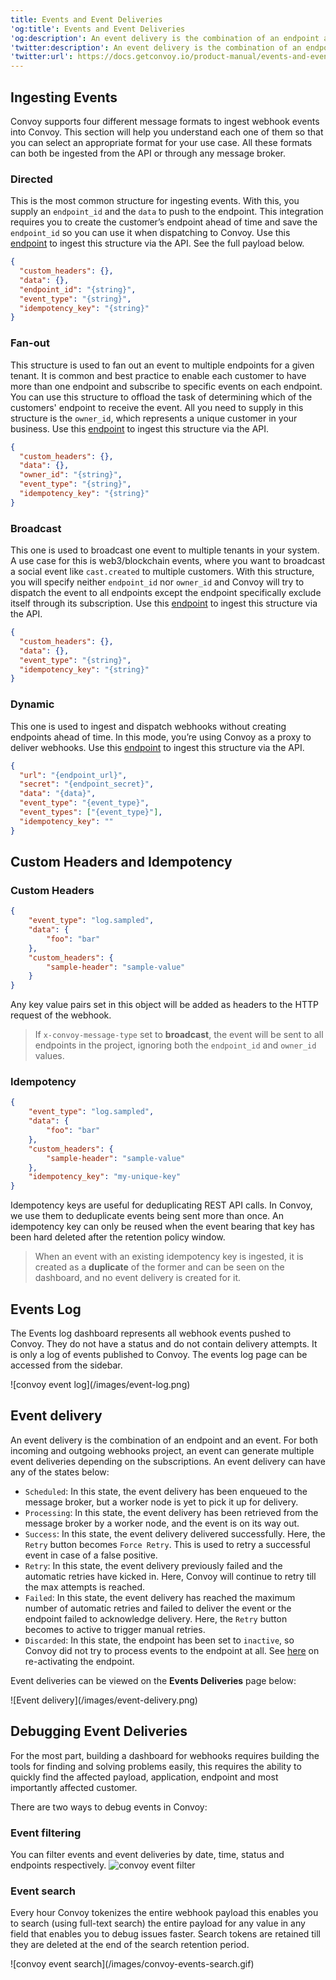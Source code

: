 ```yaml
---
title: Events and Event Deliveries
'og:title': Events and Event Deliveries
'og:description': An event delivery is the combination of an endpoint and an event. For both incoming and outgoing webhooks project, an event can generate multiple event deliveries depending on the subscriptions.
'twitter:description': An event delivery is the combination of an endpoint and an event. For both incoming and outgoing webhooks project, an event can generate multiple event deliveries depending on the subscriptions.
'twitter:url': https://docs.getconvoy.io/product-manual/events-and-event-deliveries
---
```

## Ingesting Events
Convoy supports four different message formats to ingest webhook events into Convoy.
This section will help you understand each one of them so that you can select an appropriate format for your use case.
All these formats can both be ingested from the API or through any message broker.

### Directed

This is the most common structure for ingesting events. With this, you supply an `endpoint_id` and the `data` to push to the endpoint.
This integration requires you to create the customer’s endpoint ahead of time and save the `endpoint_id` so you can use it when dispatching to Convoy.
Use this [endpoint](/api-reference/events/create-an-event) to ingest this structure via the API. See the full payload below.

```json Directed event example
{
  "custom_headers": {},
  "data": {},
  "endpoint_id": "{string}",
  "event_type": "{string}",
  "idempotency_key": "{string}"
}
```

### Fan-out

This structure is used to fan out an event to multiple endpoints for a given tenant.
It is common and best practice to enable each customer
to have more than one endpoint and subscribe to specific events on each endpoint.
You can use this structure to offload the task of determining which of the customers' endpoint to receive the event.
All you need to supply in this structure is the `owner_id`, which represents a unique customer in your business.
Use this [endpoint](/api-reference/events/fan-out-an-event) to ingest this structure via the API.

```json Fanout event example
{
  "custom_headers": {},
  "data": {},
  "owner_id": "{string}",
  "event_type": "{string}",
  "idempotency_key": "{string}"
}
```

### Broadcast

This one is used to broadcast one event to multiple tenants in your system.
A use case for this is web3/blockchain events,
where you want to broadcast a social event like `cast.created` to multiple customers.
With this structure,
you will specify
neither `endpoint_id` nor `owner_id` and Convoy will try
to dispatch the event to all endpoints except the endpoint specifically exclude itself through its subscription.
Use this [endpoint](/api-reference/events/create-a-broadcast-event) to ingest this structure via the API.

```json Broadcast event example
{
  "custom_headers": {},
  "data": {},
  "event_type": "{string}",
  "idempotency_key": "{string}"
}
```

### Dynamic

This one is used to ingest and dispatch webhooks without creating endpoints ahead of time.
In this mode, you’re using Convoy as a proxy to deliver webhooks. Use this [endpoint](/api-reference/events/dynamic-events) to ingest this structure via the API.

```json Dynamic event example
{
  "url": "{endpoint_url}",
  "secret": "{endpoint_secret}",
  "data": "{data}",
  "event_type": "{event_type}",
  "event_types": ["{event_type}"],
  "idempotency_key": ""
}
```
## Custom Headers and Idempotency

### Custom Headers
```json Custom header example
{
    "event_type": "log.sampled",
    "data": {
        "foo": "bar"
    },
    "custom_headers": {
        "sample-header": "sample-value"
    }
}
```
Any key value pairs set in this object will be added as headers to the HTTP request of the webhook.

> If `x-convoy-message-type` set to **broadcast**, the event will be sent to all endpoints in the project, ignoring both the `endpoint_id` and `owner_id` values.

### Idempotency
```json Idempotency example
{
    "event_type": "log.sampled",
    "data": {
        "foo": "bar"
    },
    "custom_headers": {
        "sample-header": "sample-value"
    },
    "idempotency_key": "my-unique-key"
}
```

Idempotency keys are useful for deduplicating REST API calls.
In Convoy, we use them to deduplicate events being sent more than once.
An idempotency key can only be reused when the event bearing that key has been hard deleted after the retention policy window.
> When an event with an existing idempotency key is ingested, it is created as a **duplicate**
of the former and can be seen on the dashboard, and no event delivery is created for it.

## Events Log

The Events log dashboard represents all webhook events pushed to Convoy.
They do not have a status and do not contain delivery attempts.
It is only a log of events published to Convoy.
The events log page can be accessed from the sidebar.
<Frame>![convoy event log](/images/event-log.png)</Frame>

## Event delivery

An event delivery is the combination of an endpoint and an event.
For both incoming and outgoing webhooks project,
an event can generate multiple event deliveries depending on the subscriptions.
An event delivery can have any of the states below:

-  `Scheduled`: In this state, the event delivery has been enqueued to the message broker, but a worker node is yet to pick it up for delivery.
-  `Processing`: In this state, the event delivery has been retrieved from the message broker by a worker node, and the event is on its way out.
-  `Success`: In this state, the event delivery delivered successfully. Here, the `Retry` button becomes `Force Retry`. This is used to retry a successful event in case of a false positive.
-  `Retry`: In this state, the event delivery previously failed and the automatic retries have kicked in. Here, Convoy will continue to retry till the max attempts is reached.
-  `Failed`: In this state, the event delivery has reached the maximum number of automatic retries and failed to deliver the event or the endpoint failed to acknowledge delivery. Here, the `Retry` button becomes to active to trigger manual retries.
-  `Discarded`: In this state, the endpoint has been set to `inactive`, so Convoy did not try to process events to the endpoint at all. See [here](https://getconvoy.io/docs/manual/endpoints#endpoint-state) on re-activating the endpoint.

Event deliveries can be viewed on the **Events Deliveries** page below:

<Frame>![Event delivery](/images/event-delivery.png)</Frame>

## Debugging Event Deliveries

For the most part,
building a dashboard for webhooks requires building the tools for finding and solving problems easily,
this requires the ability to quickly find the affected payload,
application, endpoint and most importantly affected customer.

There are two ways to debug events in Convoy:

### Event filtering

You can filter events and event deliveries by date, time, status and endpoints respectively. <Frame>![convoy event filter](/images/event-filter.png)</Frame>

### Event search

Every hour Convoy tokenizes the entire webhook payload this enables you to search (using full-text search)
the entire payload for any value in any field that enables you to debug issues faster.
Search tokens are retained till they are deleted at the end of the search retention period.
<Frame>![convoy event search](/images/convoy-events-search.gif)</Frame>
